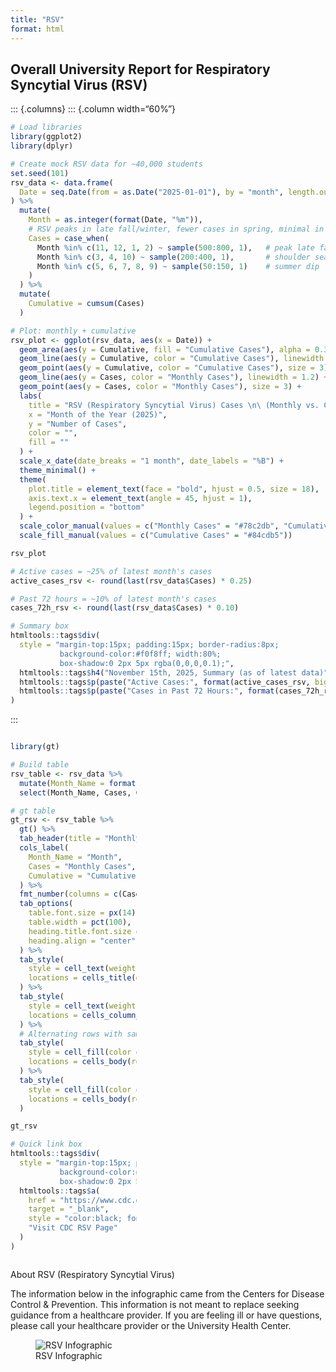 ```yaml
---
title: "RSV"
format: html
---
```


## Overall University Report for Respiratory Syncytial Virus (RSV)

::: {.columns}
::: {.column width="60%"}
```r
# Load libraries
library(ggplot2)
library(dplyr)

# Create mock RSV data for ~40,000 students
set.seed(101)
rsv_data <- data.frame(
  Date = seq.Date(from = as.Date("2025-01-01"), by = "month", length.out = 12)
) %>%
  mutate(
    Month = as.integer(format(Date, "%m")),
    # RSV peaks in late fall/winter, fewer cases in spring, minimal in summer
    Cases = case_when(
      Month %in% c(11, 12, 1, 2) ~ sample(500:800, 1),   # peak late fall & winter
      Month %in% c(3, 4, 10) ~ sample(200:400, 1),       # shoulder season
      Month %in% c(5, 6, 7, 8, 9) ~ sample(50:150, 1)    # summer dip
    )
  ) %>%
  mutate(
    Cumulative = cumsum(Cases)
  )

# Plot: monthly + cumulative
rsv_plot <- ggplot(rsv_data, aes(x = Date)) +
  geom_area(aes(y = Cumulative, fill = "Cumulative Cases"), alpha = 0.3) +
  geom_line(aes(y = Cumulative, color = "Cumulative Cases"), linewidth = 1.2) +
  geom_point(aes(y = Cumulative, color = "Cumulative Cases"), size = 3) +
  geom_line(aes(y = Cases, color = "Monthly Cases"), linewidth = 1.2) +
  geom_point(aes(y = Cases, color = "Monthly Cases"), size = 3) +
  labs(
    title = "RSV (Respiratory Syncytial Virus) Cases \n\ (Monthly vs. Cumulative)",
    x = "Month of the Year (2025)",
    y = "Number of Cases",
    color = "",
    fill = ""
  ) +
  scale_x_date(date_breaks = "1 month", date_labels = "%B") +
  theme_minimal() +
  theme(
    plot.title = element_text(face = "bold", hjust = 0.5, size = 18),
    axis.text.x = element_text(angle = 45, hjust = 1),
    legend.position = "bottom"
  ) +
  scale_color_manual(values = c("Monthly Cases" = "#78c2db", "Cumulative Cases" = "#84cdb5")) +
  scale_fill_manual(values = c("Cumulative Cases" = "#84cdb5"))

rsv_plot
```

```r
# Active cases = ~25% of latest month's cases
active_cases_rsv <- round(last(rsv_data$Cases) * 0.25)

# Past 72 hours = ~10% of latest month's cases
cases_72h_rsv <- round(last(rsv_data$Cases) * 0.10)

# Summary box
htmltools::tags$div(
  style = "margin-top:15px; padding:15px; border-radius:8px; 
           background-color:#f0f8ff; width:80%; 
           box-shadow:0 2px 5px rgba(0,0,0,0.1);",
  htmltools::tags$h4("November 15th, 2025, Summary (as of latest data)", style="font-weight:bold;"),
  htmltools::tags$p(paste("Active Cases:", format(active_cases_rsv, big.mark=","))),
  htmltools::tags$p(paste("Cases in Past 72 Hours:", format(cases_72h_rsv, big.mark=",")))
)
```
:::

::: {.column width="40%"}
```r
library(gt)

# Build table
rsv_table <- rsv_data %>%
  mutate(Month_Name = format(Date, "%B")) %>%
  select(Month_Name, Cases, Cumulative)

# gt table
gt_rsv <- rsv_table %>%
  gt() %>%
  tab_header(title = "Monthly and Cumulative RSV Cases (2025)") %>%
  cols_label(
    Month_Name = "Month",
    Cases = "Monthly Cases",
    Cumulative = "Cumulative Cases"
  ) %>%
  fmt_number(columns = c(Cases, Cumulative), decimals = 0, use_seps = TRUE) %>%
  tab_options(
    table.font.size = px(14),
    table.width = pct(100),
    heading.title.font.size = px(18),
    heading.align = "center"
  ) %>%
  tab_style(
    style = cell_text(weight = "bold"),
    locations = cells_title(groups = "title")
  ) %>%
  tab_style(
    style = cell_text(weight = "bold"),
    locations = cells_column_labels(everything())
  ) %>%
  # Alternating rows with same scheme as flu/rhino
  tab_style(
    style = cell_fill(color = "#E9F5F0"),
    locations = cells_body(rows = seq(1, nrow(rsv_table), 2))
  ) %>%
  tab_style(
    style = cell_fill(color = "#f0f8ff"),
    locations = cells_body(rows = seq(2, nrow(rsv_table), 2))
  )

gt_rsv
```

```r
# Quick link box
htmltools::tags$div(
  style = "margin-top:15px; padding:10px; border-radius:6px; 
           background-color:#E9F5F0; width:100%; 
           box-shadow:0 2px 5px rgba(0,0,0,0.1); text-align:center;",
  htmltools::tags$a(
    href = "https://www.cdc.gov/rsv/index.html",
    target = "_blank",
    style = "color:black; font-weight:bold; text-decoration:none;",
    "Visit CDC RSV Page"
  )
)
```
:::

About RSV (Respiratory Syncytial Virus)

The information below in the infographic came from the Centers for Disease Control & Prevention. This information is not meant to replace seeking guidance from a healthcare provider. If you are feeling ill or have questions, please call your healthcare provider or the University Health Center.

![RSV Infographic](RSVinfographic.png)
